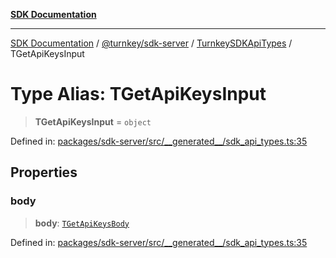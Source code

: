 [**SDK Documentation**](../../../../../README.mdx)

***

[SDK Documentation](../../../../../packages.mdx) / [@turnkey/sdk-server](../../../README.mdx) / [TurnkeySDKApiTypes](../README.mdx) / TGetApiKeysInput

# Type Alias: TGetApiKeysInput

> **TGetApiKeysInput** = `object`

Defined in: [packages/sdk-server/src/\_\_generated\_\_/sdk\_api\_types.ts:35](https://github.com/tkhq/sdk/blob/e1b1a69bdd608320aaf03cc2dbbf68dc0c52b28d/packages/sdk-server/src/__generated__/sdk_api_types.ts#L35)

## Properties

### body

> **body**: [`TGetApiKeysBody`](TGetApiKeysBody.mdx)

Defined in: [packages/sdk-server/src/\_\_generated\_\_/sdk\_api\_types.ts:35](https://github.com/tkhq/sdk/blob/e1b1a69bdd608320aaf03cc2dbbf68dc0c52b28d/packages/sdk-server/src/__generated__/sdk_api_types.ts#L35)
